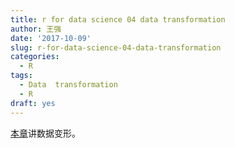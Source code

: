 ```yaml
---
title: r for data science 04 data transformation
author: 王强
date: '2017-10-09'
slug: r-for-data-science-04-data-transformation
categories:
  - R
tags:
  - Data  transformation
  - R
draft: yes
---
```


[本章](http://r4ds.had.co.nz/transform.html)讲数据变形。

